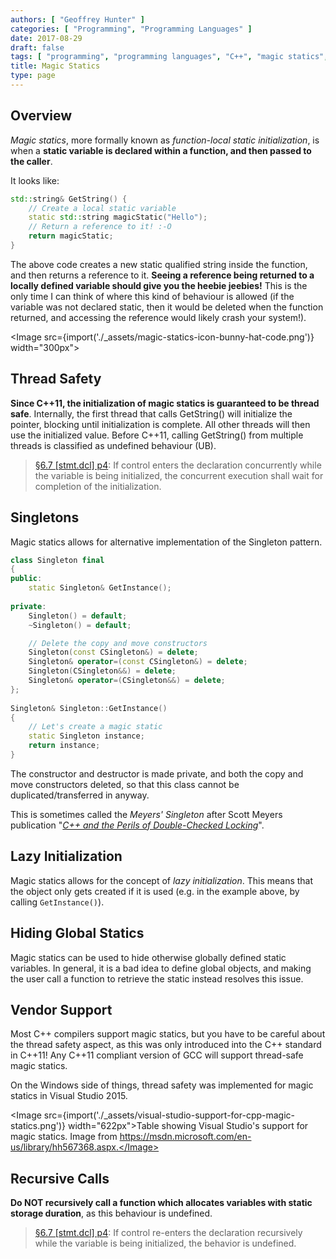 ```yaml
---
authors: [ "Geoffrey Hunter" ]
categories: [ "Programming", "Programming Languages" ]
date: 2017-08-29
draft: false
tags: [ "programming", "programming languages", "C++", "magic statics", "function-local static initialization", "threads", "C++11", "singletons" ]
title: Magic Statics
type: page
---
```



## Overview

_Magic statics_, more formally known as _function-local static initialization_, is when a **static variable is declared within a function, and then passed to the caller**.

It looks like:

```c++    
std::string& GetString() {
    // Create a local static variable
    static std::string magicStatic("Hello");
    // Return a reference to it! :-O
    return magicStatic;
}
```

The above code creates a new static qualified string inside the function, and then returns a reference to it. **Seeing a reference being returned to a locally defined variable should give you the heebie jeebies!** This is the only time I can think of where this kind of behaviour is allowed (if the variable was not declared static, then it would be deleted when the function returned, and accessing the reference would likely crash your system!).

<Image src={import('./_assets/magic-statics-icon-bunny-hat-code.png')} width="300px"></Image>

## Thread Safety

**Since C++11, the initialization of magic statics is guaranteed to be thread safe**. Internally, the first thread that calls GetString() will initialize the pointer, blocking until initialization is complete. All other threads will then use the initialized value. Before C++11, calling GetString() from multiple threads is classified as undefined behaviour (UB).

> [§6.7 [stmt.dcl] p4](http://www.open-std.org/jtc1/sc22/wg21/docs/papers/2012/n3337.pdf): If control enters the declaration concurrently while the variable is being initialized, the concurrent execution shall wait for completion of the initialization.

## Singletons

Magic statics allows for alternative implementation of the Singleton pattern.

```c++    
class Singleton final
{
public:
    static Singleton& GetInstance();
    
private:
    Singleton() = default;
    ~Singleton() = default;

    // Delete the copy and move constructors 
    Singleton(const CSingleton&) = delete;
    Singleton& operator=(const CSingleton&) = delete;
    Singleton(CSingleton&&) = delete;
    Singleton& operator=(CSingleton&&) = delete;
};
    
Singleton& Singleton::GetInstance()
{
    // Let's create a magic static
    static Singleton instance;
    return instance;
}
```

The constructor and destructor is made private, and both the copy and move constructors deleted, so that this class cannot be duplicated/transferred in anyway.

This is sometimes called the _Meyers' Singleton_ after Scott Meyers publication "[_C++ and the Perils of Double-Checked Locking_](./_assets/Scott-Meyers-Cpp-and-the-Perils-of-Double-Checked-Locking.pdf)".

## Lazy Initialization

Magic statics allows for the concept of _lazy initialization_. This means that the object only gets created if it is used (e.g. in the example above, by calling `GetInstance()`).

## Hiding Global Statics

Magic statics can be used to hide otherwise globally defined static variables. In general, it is a bad idea to define global objects, and making the user call a function to retrieve the static instead resolves this issue.

## Vendor Support

Most C++ compilers support magic statics, but you have to be careful about the thread safety aspect, as this was only introduced into the C++ standard in C++11! Any C++11 compliant version of GCC will support thread-safe magic statics.

On the Windows side of things, thread safety was implemented for magic statics in Visual Studio 2015.

<Image src={import('./_assets/visual-studio-support-for-cpp-magic-statics.png')} width="622px">Table showing Visual Studio's support for magic statics. Image from https://msdn.microsoft.com/en-us/library/hh567368.aspx.</Image>

## Recursive Calls

**Do NOT recursively call a function which allocates variables with static storage duration**, as this behaviour is undefined.

> [§6.7 [stmt.dcl] p4](http://www.open-std.org/jtc1/sc22/wg21/docs/papers/2012/n3337.pdf): If control re-enters the declaration recursively while the variable is being initialized, the behavior is undefined.

